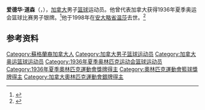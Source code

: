 {{NoteTA|G1=Sports}}
'''爱德华·道森'''（{{lang-en|Edward Dawson}}，{{bd|1907年|10月10日|1998年|10月24日}}），[[加拿大|加拿大]]男子[[篮球|篮球]]运动员。他曾代表加拿大获得1936年夏季奥运会篮球比赛男子银牌。<ref>{{Cite web|title=Edward John DAWSON|url=https://www.olympic.org/edward-john-dawson|accessdate=2021-04-14|work=International Olympic Committee|archive-date=2021-04-21|archive-url=https://web.archive.org/web/20210421151943/https://www.olympic.org/edward-john-dawson|dead-url=no}}</ref>他于1998年在[[安大略省|安大略省]][[温莎_(安大略省)|温莎]]去世。<ref>{{cite web|url=https://www.olympedia.org/athletes/5961|title=Ed Dawson|work=Olympedia|accessdate=2021-04-15|archive-date=2021-04-19|archive-url=https://web.archive.org/web/20210419120130/https://www.olympedia.org/athletes/5961|dead-url=no}}</ref>

== 参考资料 ==
{{reflist}}

{{1936年夏季奥运会加拿大男子篮球阵容}}

{{Authority control}}
{{DEFAULTSORT:Dawson, Edward}}
[[Category:蘇格蘭裔加拿大人|Category:蘇格蘭裔加拿大人]]
[[Category:加拿大男子篮球运动员|Category:加拿大男子篮球运动员]]
[[Category:加拿大奥运篮球运动员|Category:加拿大奥运篮球运动员]]
[[Category:1936年夏季奥林匹克运动会篮球运动员|Category:1936年夏季奥林匹克运动会篮球运动员]]
[[Category:1936年夏季奧林匹克運動會獎牌得主|Category:1936年夏季奧林匹克運動會獎牌得主]]
[[Category:奧林匹克運動會籃球獎牌得主|Category:奧林匹克運動會籃球獎牌得主]]
[[Category:加拿大奧林匹克運動會銀牌得主|Category:加拿大奧林匹克運動會銀牌得主]]